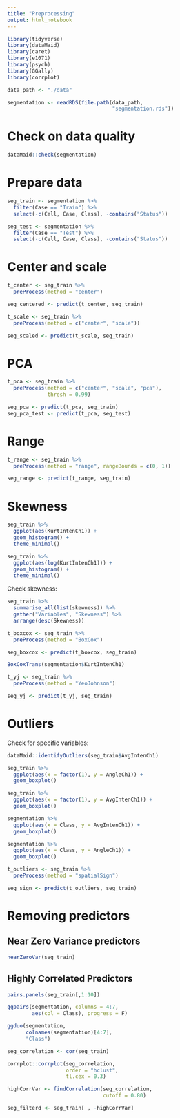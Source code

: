```yaml
---
title: "Preprocessing"
output: html_notebook
---
```


```r
library(tidyverse)
library(dataMaid)
library(caret)
library(e1071)
library(psych)
library(GGally)
library(corrplot)
```



```r
data_path <- "./data"

segmentation <- readRDS(file.path(data_path,
                                  "segmentation.rds"))
```


# Check on data quality

```r
dataMaid::check(segmentation)
```


# Prepare data

```r
seg_train <- segmentation %>%
  filter(Case == "Train") %>%
  select(-c(Cell, Case, Class), -contains("Status"))
```

```r
seg_test <- segmentation %>%
  filter(Case == "Test") %>%
  select(-c(Cell, Case, Class), -contains("Status"))
```

# Center and scale

```r
t_center <- seg_train %>%
  preProcess(method = "center")

seg_centered <- predict(t_center, seg_train)
```


```r
t_scale <- seg_train %>%
  preProcess(method = c("center", "scale"))

seg_scaled <- predict(t_scale, seg_train)
```


# PCA

```r
t_pca <- seg_train %>%
  preProcess(method = c("center", "scale", "pca"),
             thresh = 0.99)

seg_pca <- predict(t_pca, seg_train)
seg_pca_test <- predict(t_pca, seg_test)
```


# Range

```r
t_range <- seg_train %>%
  preProcess(method = "range", rangeBounds = c(0, 1))

seg_range <- predict(t_range, seg_train)
```

# Skewness

```r
seg_train %>%
  ggplot(aes(KurtIntenCh1)) +
  geom_histogram() +
  theme_minimal()
```

```r
seg_train %>%
  ggplot(aes(log(KurtIntenCh1))) +
  geom_histogram() +
  theme_minimal()
```

Check skewness:

```r
seg_train %>%
  summarise_all(list(skewness)) %>%
  gather("Variables", "Skewness") %>%
  arrange(desc(Skewness))
```

```r
t_boxcox <- seg_train %>%
  preProcess(method = "BoxCox")

seg_boxcox <- predict(t_boxcox, seg_train)
```

```r
BoxCoxTrans(segmentation$KurtIntenCh1)
```

```r
t_yj <- seg_train %>%
  preProcess(method = "YeoJohnson")

seg_yj <- predict(t_yj, seg_train)
```


# Outliers

Check for specific variables:

```r
dataMaid::identifyOutliers(seg_train$AvgIntenCh1)
```

```r
seg_train %>%
  ggplot(aes(x = factor(1), y = AngleCh1)) +
  geom_boxplot()
```



```r
seg_train %>%
  ggplot(aes(x = factor(1), y = AvgIntenCh1)) +
  geom_boxplot()
```

```r
segmentation %>%
  ggplot(aes(x = Class, y = AvgIntenCh1)) +
  geom_boxplot()
```


```r
segmentation %>%
  ggplot(aes(x = Class, y = AngleCh1)) +
  geom_boxplot()
```


```r
t_outliers <- seg_train %>%
  preProcess(method = "spatialSign")

seg_sign <- predict(t_outliers, seg_train)
```


# Removing predictors

## Near Zero Variance predictors

```r
nearZeroVar(seg_train)
```

## Highly Correlated Predictors

```r
pairs.panels(seg_train[,1:10])
```


```r
ggpairs(segmentation, columns = 4:7,
        aes(col = Class), progress = F)
```

```r
ggduo(segmentation,
      colnames(segmentation)[4:7],
      "Class")
```


```r
seg_correlation <- cor(seg_train)

corrplot::corrplot(seg_correlation, 
                   order = "hclust",
                   tl.cex = 0.3)
```

```r
highCorrVar <- findCorrelation(seg_correlation, 
                               cutoff = 0.80)

seg_filterd <- seg_train[ , -highCorrVar]
```

